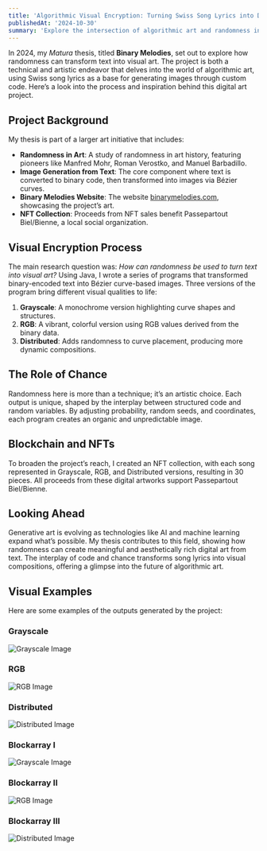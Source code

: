 ```yaml
---
title: 'Algorithmic Visual Encryption: Turning Swiss Song Lyrics into Digital Art'
publishedAt: '2024-10-30'
summary: 'Explore the intersection of algorithmic art and randomness in Alix Franck’s *Matura* thesis, where Swiss song lyrics are converted into unique visual art forms using custom-developed programs. This thesis examines the role of randomness in digital art and its potential for creating new aesthetic expressions.'
---
```


In 2024, my *Matura* thesis, titled **Binary Melodies**, set out to explore how randomness can transform text into visual art. The project is both a technical and artistic endeavor that delves into the world of algorithmic art, using Swiss song lyrics as a base for generating images through custom code. Here’s a look into the process and inspiration behind this digital art project.

## Project Background

My thesis is part of a larger art initiative that includes:
- **Randomness in Art**: A study of randomness in art history, featuring pioneers like Manfred Mohr, Roman Verostko, and Manuel Barbadillo.
- **Image Generation from Text**: The core component where text is converted to binary code, then transformed into images via Bézier curves.
- **Binary Melodies Website**: The website [binarymelodies.com](https://binarymelodies.com), showcasing the project’s art.
- **NFT Collection**: Proceeds from NFT sales benefit Passepartout Biel/Bienne, a local social organization.

## Visual Encryption Process

The main research question was: *How can randomness be used to turn text into visual art?* Using Java, I wrote a series of programs that transformed binary-encoded text into Bézier curve-based images. Three versions of the program bring different visual qualities to life:

1. **Grayscale**: A monochrome version highlighting curve shapes and structures.
2. **RGB**: A vibrant, colorful version using RGB values derived from the binary data.
3. **Distributed**: Adds randomness to curve placement, producing more dynamic compositions.

## The Role of Chance

Randomness here is more than a technique; it’s an artistic choice. Each output is unique, shaped by the interplay between structured code and random variables. By adjusting probability, random seeds, and coordinates, each program creates an organic and unpredictable image.

## Blockchain and NFTs

To broaden the project’s reach, I created an NFT collection, with each song represented in Grayscale, RGB, and Distributed versions, resulting in 30 pieces. All proceeds from these digital artworks support Passepartout Biel/Bienne.

## Looking Ahead

Generative art is evolving as technologies like AI and machine learning expand what’s possible. My thesis contributes to this field, showing how randomness can create meaningful and aesthetically rich digital art from text. The interplay of code and chance transforms song lyrics into visual compositions, offering a glimpse into the future of algorithmic art.

## Visual Examples

Here are some examples of the outputs generated by the project:

### Grayscale
![Grayscale Image](picture6.png)

### RGB
![RGB Image](picture5.png)

### Distributed
![Distributed Image](picture4.png)

### Blockarray I
![Grayscale Image](picture1.png)

### Blockarray II
![RGB Image](picture2.png)

### Blockarray III
![Distributed Image](picture3.png)
